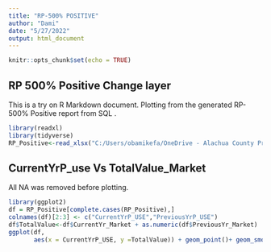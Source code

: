 ---
title: "RP-500% POSITIVE"
author: "Dami"
date: "5/27/2022"
output: html_document
---

```{r setup, include=FALSE}
knitr::opts_chunk$set(echo = TRUE)
```

## RP 500% Positive Change layer

This is a try on R Markdown document. Plotting from the generated RP-500% Positive report from SQL .

```{r echo=FALSE}
library(readxl)
library(tidyverse)
RP_Positive<-read_xlsx("C:/Users/obamikefa/OneDrive - Alachua County Property Appraiser/Excel/RP - 500% Positive Change.xlsx")
```

## CurrentYrP_use Vs TotalValue_Market
All NA was removed before plotting.
```{r ggplot2, echo=FALSE}
library(ggplot2)
df = RP_Positive[complete.cases(RP_Positive),]
colnames(df)[2:3] <- c("CurrentYrP_USE","PreviousYrP_USE")
df$TotalValue<-df$CurrentYr_Market + as.numeric(df$PreviousYr_Market)
ggplot(df, 
       aes(x = CurrentYrP_USE, y =TotalValue)) + geom_point()+ geom_smooth(method = lm, col = "red")
```

